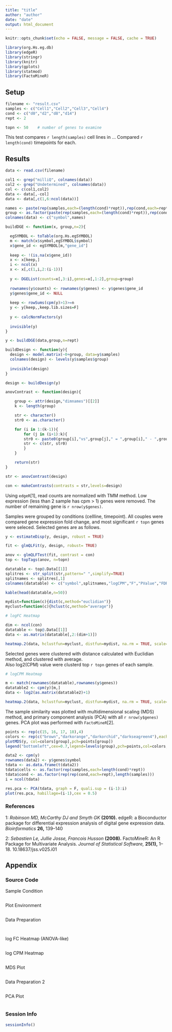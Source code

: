 ---
title: "title"
author: "author"
date: "date"
output: html_document
---

<!--- version 20170725 -->

```{r setup, include=FALSE}
knitr::opts_chunk$set(echo = FALSE, message = FALSE, cache = TRUE)
```

```{r Lib, include=FALSE}
library(org.Hs.eg.db)
library(edgeR)
library(stringr)
library(knitr)
library(gplots)
library(statmod)
library(FactoMineR)
```

## Setup

<!--- Write test conditions -->

```{r TestCond}
filename <- "result.csv"
samples <- c("Cell1","Cell2","Cell3","Cell4")
cond <- c("d0","d2","d8","d14")
rept <- 2
```

```{r PlotEnv}
topn <- 50    # number of genes to examine
```

<!--- Write test setup -->

This test compares ``r length(samples)`` cell lines in ...
Compared ``r length(cond)`` timepoints for each.


## Results

```{r AppA, fig.height= 12}
data <- read.csv(filename)

col1 <- grep("milliQ", colnames(data))
col2 <- grep("Undetermined", colnames(data))
col <- c(col1,col2)
data <- data[,-col]
data <- data[,c(1,6:ncol(data))]

names <- paste(rep(samples,each=(length(cond)*rept)),rep(cond,each=rept),c(1:rept),sep="_")
group <- as.factor(paste(rep(samples,each=(length(cond)*rept)),rep(cond,each=rept),sep="_"))
colnames(data) <- c("symbol",names)

buildDGE <- function(x, group,n=2){

  egSYMBOL <- toTable(org.Hs.egSYMBOL)
  m <- match(x$symbol,egSYMBOL$symbol)
  x$gene_id <- egSYMBOL[m,"gene_id"]
  
  keep <- !(is.na(x$gene_id))
  x <- x[keep,]
  i <- ncol(x)
  x <- x[,c(1,i,2:(i-1))]
  
  y <- DGEList(counts=x[,3:i],genes=x[,1:2],group=group)
  
  rownames(y$counts) <- rownames(y$genes) <- y$genes$gene_id
  y$genes$gene_id <- NULL
  
  keep <- rowSums(cpm(y)>1)>=n
  y <- y[keep,,keep.lib.sizes=F]
  
  y <- calcNormFactors(y)
  
  invisible(y)
}

y <- buildDGE(data,group,n=rept)

buildDesign <- function(y){
  design <- model.matrix(~0+group, data=y$samples)
  colnames(design) <- levels(y$samples$group)
  
  invisible(design)
}

design <- buildDesign(y)

anovContrast <- function(design){

	group <- attr(design,"dimnames")[[2]]
	k <- length(group)

	str <- character() 
	str0 <- as.character()

	for (i in 1:(k-1)){
		for (j in (i+1):k){
		str0 <- paste0(group[i],"vs",group[j]," = ",group[i]," - ",group[j])
		str <- c(str, str0)
		}
	}

	return(str)
}

str <- anovContrast(design)

con <- makeContrasts(contrasts = str,levels=design)
```
Using `edgeR`[1], read counts are normalized with TMM method. Low expression (less than 2 sample has cpm > 1) genes were removed. The number of remaining gene is ``r nrow(y$genes)``.

Samples were grouped by conditions (cellline, timepoint). All couples were compared gene expression fold change, and most significant ``r topn`` genes were seleced. Selected genes are as follows.

<!--- Write findings about selected genes -->


```{r Eval}
y <- estimateDisp(y, design, robust = TRUE)

fit <- glmQLFit(y, design, robust= TRUE)

anov <- glmQLFTest(fit, contrast = con)
top <- topTags(anov, n=topn)

datatable <- top@.Data[[1]]
splitres <- str_split(str,pattern=" ",simplify=TRUE)
splitnames <- splitres[,1]
colnames(datatable) <- c("symbol",splitnames,"logCPM","F","PValue","FDR")

kable(head(datatable,n=50))
```

```{r Heatmap1, fig.height=10, fig.width=12}
mydist=function(c){dist(c,method="euclidian")}
myclust=function(c){hclust(c,method="average")}

# logFC Heatmap

dim <- ncol(con)
datatable <- top@.Data[[1]]
data <- as.matrix(datatable[,2:(dim+1)])

heatmap.2(data, hclustfun=myclust, distfun=mydist, na.rm = TRUE, scale="none", dendrogram="both", margins=c(6,7), Rowv=TRUE, Colv=TRUE, symbreaks=TRUE, key=TRUE, symkey=FALSE, density.info="none", trace="none", main="log FC", cexRow=0.8, cexCol=0.7, labRow=datatable[,"symbol"],col=rev(redgreen(75)))
```

Selected genes were clustered with distance calculated with Euclidian method, and clustered with average.  
Also log2(CPM) value were clusterd top ``r topn`` genes of each sample. 

<!--- Write findings of heatmaps -->


```{r Heatmap2, fig.height=10}
# logCPM Heatmap

m <- match(rownames(datatable),rownames(y$genes))
datatable2 <- cpm(y)[m,]
data <- log2(as.matrix(datatable2)+1)

heatmap.2(data, hclustfun=myclust, distfun=mydist, na.rm = TRUE, scale="none", dendrogram="both", margins=c(6,7), Rowv=TRUE, Colv=TRUE, symbreaks=FALSE, key=TRUE, symkey=FALSE, density.info="none", trace="none", main="log CPM", cexRow=0.8, cexCol=0.9, labRow=datatable[,"symbol"],col=rev(heat.colors(75)))
```

The sample similarity was plotted with multidimensional scaling (MDS) method, and primary component analysis (PCA) with all ``r nrow(y$genes)`` genes. PCA plot was performed with `FactoMineR`[2]. 

<!--- Write findings about similarity among samples -->


```{r MDS}
points <- rep(c(15, 16, 17, 18),4)
colors <- rep(c("brown","darkorange","darkorchid","darkseagreen4"),each=4)
plotMDS(y, col=colors[group],pch=points[group])
legend("bottomleft",cex=0.7,legend=levels(group),pch=points,col=colors,ncol=4)
```

```{r Prep2}
data2 <- cpm(y)
rownames(data2) <- y$genes$symbol
tdata <- as.data.frame(t(data2))
tdata$cells <- as.factor(rep(samples,each=length(cond)*rept))
tdata$cond <- as.factor(rep(rep(cond,each=rept),length(samples)))
i = ncol(tdata)
```
```{r PCA, fig.height=8}
res.pca <- PCA(tdata, graph = F, quali.sup = (i-1):i)
plot(res.pca, habillage=(i-1),cex = 0.5)
```

### References
1: *Robinson MD, McCarthy DJ and Smyth GK* **(2010).** edgeR: a Bioconductor package for differential expression analysis of digital gene expression data. *Bioinformatics* **26,** 139--140

2: *Sebastien Le, Jullie Josse, Francois Husson* **(2008).** FactoMineR: An R Package for Multivariate Analysis. *Journal of Statistical Software,* **25(1),** 1--18. 10.18637/jss.v025.i01

## Appendix
### Source Code
Sample Condition
```{r TestCond, echo=TRUE, eval=FALSE}
```
Plot Environment
```{r PlotEnv, echo=TRUE, eval=FALSE}
```
Data Preparation
```{r AppA, echo=TRUE, eval=FALSE}
```
```{r Eval, echo=TRUE, eval=FALSE}
```
log FC Heatmap (ANOVA-like)
```{r Heatmap1, echo=TRUE, eval=FALSE}
```
log CPM Heatmap
```{r Heatmap2, echo=TRUE, eval=FALSE}
```
MDS Plot
```{r MDS, echo=TRUE, eval=FALSE}
```
Data Preparation 2
```{r Prep2, echo=TRUE, eval=FALSE}
```
PCA Plot
```{r PCA, echo=TRUE, eval=FALSE}
```

### Session Info
```{r info, echo=FALSE}
sessionInfo()
```